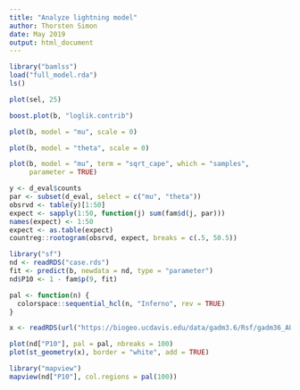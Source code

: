 ```yaml
---
title: "Analyze lightning model"
author: Thorsten Simon
date: May 2019
output: html_document
---
```


```r
library("bamlss")
load("full_model.rda")
ls()
```

```r
plot(sel, 25)
```

```r
boost.plot(b, "loglik.contrib")
```

```r
plot(b, model = "mu", scale = 0)
```

```r
plot(b, model = "theta", scale = 0)
```

```r
plot(b, model = "mu", term = "sqrt_cape", which = "samples",
     parameter = TRUE)
```

```r
y <- d_eval$counts
par <- subset(d_eval, select = c("mu", "theta"))
obsrvd <- table(y)[1:50]
expect <- sapply(1:50, function(j) sum(fam$d(j, par)))
names(expect) <- 1:50
expect <- as.table(expect)
countreg::rootogram(obsrvd, expect, breaks = c(.5, 50.5))
```

```r
library("sf")
nd <- readRDS("case.rds")
fit <- predict(b, newdata = nd, type = "parameter")
nd$P10 <- 1 - fam$p(9, fit)

pal <- function(n) {
  colorspace::sequential_hcl(n, "Inferno", rev = TRUE)
}

x <- readRDS(url("https://biogeo.ucdavis.edu/data/gadm3.6/Rsf/gadm36_AUT_0_sf.rds"))

plot(nd["P10"], pal = pal, nbreaks = 100)
plot(st_geometry(x), border = "white", add = TRUE)

```

```r
library("mapview")
mapview(nd["P10"], col.regions = pal(100))
```


